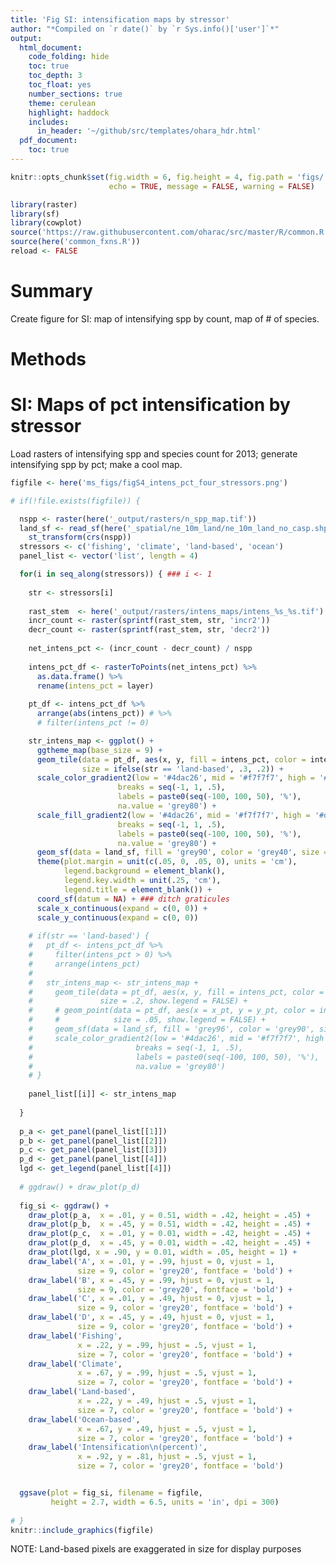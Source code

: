 ```yaml
---
title: 'Fig SI: intensification maps by stressor'
author: "*Compiled on `r date()` by `r Sys.info()['user']`*"
output: 
  html_document:
    code_folding: hide
    toc: true
    toc_depth: 3
    toc_float: yes
    number_sections: true
    theme: cerulean
    highlight: haddock
    includes: 
      in_header: '~/github/src/templates/ohara_hdr.html'
  pdf_document:
    toc: true
---
```


``` r

knitr::opts_chunk$set(fig.width = 6, fig.height = 4, fig.path = 'figs/',
                      echo = TRUE, message = FALSE, warning = FALSE)

library(raster)
library(sf)
library(cowplot)
source('https://raw.githubusercontent.com/oharac/src/master/R/common.R')
source(here('common_fxns.R'))
reload <- FALSE
```


# Summary

Create figure for SI: map of intensifying spp by count, map of # of species.

# Methods

# SI: Maps of pct intensification by stressor

Load rasters of intensifying spp and species count for 2013; generate intensifying spp by pct; make a cool map.

``` r

figfile <- here('ms_figs/figS4_intens_pct_four_stressors.png')

# if(!file.exists(figfile)) {

  nspp <- raster(here('_output/rasters/n_spp_map.tif'))
  land_sf <- read_sf(here('_spatial/ne_10m_land/ne_10m_land_no_casp.shp')) %>%
    st_transform(crs(nspp))
  stressors <- c('fishing', 'climate', 'land-based', 'ocean')
  panel_list <- vector('list', length = 4)

  for(i in seq_along(stressors)) { ### i <- 1
    
    str <- stressors[i]
    
    rast_stem  <- here('_output/rasters/intens_maps/intens_%s_%s.tif')
    incr_count <- raster(sprintf(rast_stem, str, 'incr2'))
    decr_count <- raster(sprintf(rast_stem, str, 'decr2'))
  
    net_intens_pct <- (incr_count - decr_count) / nspp
  
    intens_pct_df <- rasterToPoints(net_intens_pct) %>%
      as.data.frame() %>%
      rename(intens_pct = layer)
  
    pt_df <- intens_pct_df %>%
      arrange(abs(intens_pct)) # %>%
      # filter(intens_pct != 0)

    str_intens_map <- ggplot() +
      ggtheme_map(base_size = 9) +
      geom_tile(data = pt_df, aes(x, y, fill = intens_pct, color = intens_pct), 
                size = ifelse(str == 'land-based', .3, .2)) +
      scale_color_gradient2(low = '#4dac26', mid = '#f7f7f7', high = '#d01c8b',
                        breaks = seq(-1, 1, .5), 
                        labels = paste0(seq(-100, 100, 50), '%'),
                        na.value = 'grey80') +
      scale_fill_gradient2(low = '#4dac26', mid = '#f7f7f7', high = '#d01c8b',
                        breaks = seq(-1, 1, .5), 
                        labels = paste0(seq(-100, 100, 50), '%'),
                        na.value = 'grey80') +
      geom_sf(data = land_sf, fill = 'grey90', color = 'grey40', size = .10) +
      theme(plot.margin = unit(c(.05, 0, .05, 0), units = 'cm'),
            legend.background = element_blank(),
            legend.key.width = unit(.25, 'cm'),
            legend.title = element_blank()) +
      coord_sf(datum = NA) + ### ditch graticules
      scale_x_continuous(expand = c(0, 0)) +
      scale_y_continuous(expand = c(0, 0))
    
    # if(str == 'land-based') {
    #   pt_df <- intens_pct_df %>%
    #     filter(intens_pct > 0) %>%
    #     arrange(intens_pct)
    #   
    #   str_intens_map <- str_intens_map +
    #     geom_tile(data = pt_df, aes(x, y, fill = intens_pct, color = intens_pct), 
    #               size = .2, show.legend = FALSE) +
    #     # geom_point(data = pt_df, aes(x = x_pt, y = y_pt, color = intens_pct),
    #     #            size = .05, show.legend = FALSE) +
    #     geom_sf(data = land_sf, fill = 'grey96', color = 'grey90', size = .05) +
    #     scale_color_gradient2(low = '#4dac26', mid = '#f7f7f7', high = '#d01c8b',
    #                       breaks = seq(-1, 1, .5), 
    #                       labels = paste0(seq(-100, 100, 50), '%'),
    #                       na.value = 'grey80')
    # }
      
    panel_list[[i]] <- str_intens_map
      
  }
  
  p_a <- get_panel(panel_list[[1]])
  p_b <- get_panel(panel_list[[2]])
  p_c <- get_panel(panel_list[[3]])
  p_d <- get_panel(panel_list[[4]])
  lgd <- get_legend(panel_list[[4]])
  
  # ggdraw() + draw_plot(p_d)
  
  fig_si <- ggdraw() +
    draw_plot(p_a,  x = .01, y = 0.51, width = .42, height = .45) +
    draw_plot(p_b,  x = .45, y = 0.51, width = .42, height = .45) +
    draw_plot(p_c,  x = .01, y = 0.01, width = .42, height = .45) +
    draw_plot(p_d,  x = .45, y = 0.01, width = .42, height = .45) +
    draw_plot(lgd, x = .90, y = 0.01, width = .05, height = 1) +
    draw_label('A', x = .01, y = .99, hjust = 0, vjust = 1, 
               size = 9, color = 'grey20', fontface = 'bold') +
    draw_label('B', x = .45, y = .99, hjust = 0, vjust = 1, 
               size = 9, color = 'grey20', fontface = 'bold') +
    draw_label('C', x = .01, y = .49, hjust = 0, vjust = 1, 
               size = 9, color = 'grey20', fontface = 'bold') +
    draw_label('D', x = .45, y = .49, hjust = 0, vjust = 1, 
               size = 9, color = 'grey20', fontface = 'bold') +
    draw_label('Fishing',
               x = .22, y = .99, hjust = .5, vjust = 1, 
               size = 7, color = 'grey20', fontface = 'bold') +
    draw_label('Climate',
               x = .67, y = .99, hjust = .5, vjust = 1, 
               size = 7, color = 'grey20', fontface = 'bold') +
    draw_label('Land-based',
               x = .22, y = .49, hjust = .5, vjust = 1, 
               size = 7, color = 'grey20', fontface = 'bold') +
    draw_label('Ocean-based',
               x = .67, y = .49, hjust = .5, vjust = 1, 
               size = 7, color = 'grey20', fontface = 'bold') +
    draw_label('Intensification\n(percent)',
               x = .92, y = .81, hjust = .5, vjust = 1, 
               size = 7, color = 'grey20', fontface = 'bold')


  ggsave(plot = fig_si, filename = figfile,
         height = 2.7, width = 6.5, units = 'in', dpi = 300)
  
# }
knitr::include_graphics(figfile)

```

NOTE: Land-based pixels are exaggerated in size for display purposes

